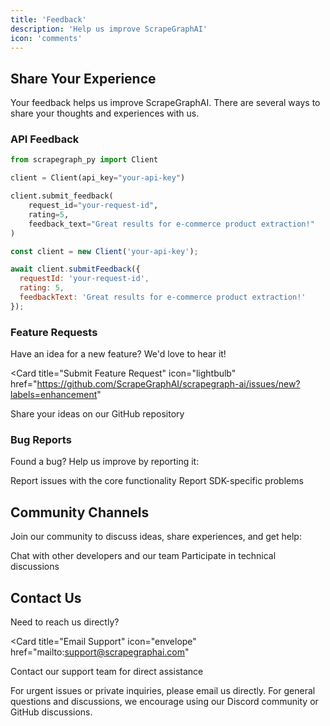 ```yaml
---
title: 'Feedback'
description: 'Help us improve ScrapeGraphAI'
icon: 'comments'
---
```


## Share Your Experience

Your feedback helps us improve ScrapeGraphAI. There are several ways to share your thoughts and experiences with us.

### API Feedback

<CodeGroup>

```python Python
from scrapegraph_py import Client

client = Client(api_key="your-api-key")

client.submit_feedback(
    request_id="your-request-id",
    rating=5,
    feedback_text="Great results for e-commerce product extraction!"
)
```

```javascript JavaScript
const client = new Client('your-api-key');

await client.submitFeedback({
  requestId: 'your-request-id',
  rating: 5,
  feedbackText: 'Great results for e-commerce product extraction!'
});
```

</CodeGroup>

### Feature Requests

Have an idea for a new feature? We'd love to hear it!

<Card
  title="Submit Feature Request"
  icon="lightbulb"
  href="https://github.com/ScrapeGraphAI/scrapegraph-ai/issues/new?labels=enhancement"
>
  Share your ideas on our GitHub repository
</Card>

### Bug Reports

Found a bug? Help us improve by reporting it:

<CardGroup cols={2}>
  <Card
    title="Core Library"
    icon="bug"
    href="https://github.com/ScrapeGraphAI/scrapegraph-ai/issues/new?labels=bug"
  >
    Report issues with the core functionality
  </Card>
  <Card
    title="SDK Issues"
    icon="code"
    href="https://github.com/ScrapeGraphAI/scrapegraph-sdk/issues/new?labels=bug"
  >
    Report SDK-specific problems
  </Card>
</CardGroup>

## Community Channels

Join our community to discuss ideas, share experiences, and get help:

<CardGroup cols={2}>
  <Card
    title="Discord Community"
    icon="discord"
    href="https://discord.gg/uJN7TYcpNa"
  >
    Chat with other developers and our team
  </Card>
  <Card
    title="GitHub Discussions"
    icon="github"
    href="https://github.com/ScrapeGraphAI/scrapegraph-ai/discussions"
  >
    Participate in technical discussions
  </Card>
</CardGroup>

## Contact Us

Need to reach us directly?

<Card
  title="Email Support"
  icon="envelope"
  href="mailto:support@scrapegraphai.com"
>
  Contact our support team for direct assistance
</Card>

<Note>
For urgent issues or private inquiries, please email us directly. For general questions and discussions, we encourage using our Discord community or GitHub discussions.
</Note> 